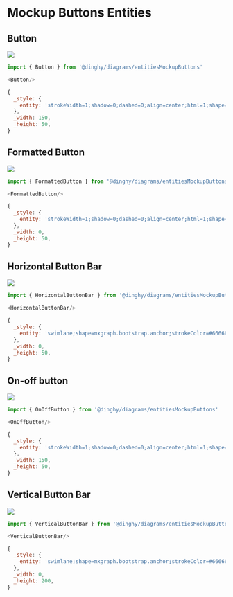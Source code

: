 
# Mockup Buttons Entities


## Button

<Tabs>
  <TabItem value="Preview">

![](./button.png#drawio)

  </TabItem>
  <TabItem value="Usage">
    
```js
import { Button } from '@dinghy/diagrams/entitiesMockupButtons'

<Button/>
```

  </TabItem>
  <TabItem value="Definition">
    
```js
{
  _style: {
    entity: 'strokeWidth=1;shadow=0;dashed=0;align=center;html=1;shape=mxgraph.mockup.buttons.button;strokeColor=#666666;fontColor=#ffffff;mainText=;buttonStyle=round;fontSize=17;fontStyle=1;fillColor=#008cff;whiteSpace=wrap;',
  },
  _width: 150,
  _height: 50,
}
```

  </TabItem>
</Tabs>


## Formatted Button

<Tabs>
  <TabItem value="Preview">

![](./formatted-button.png#drawio)

  </TabItem>
  <TabItem value="Usage">
    
```js
import { FormattedButton } from '@dinghy/diagrams/entitiesMockupButtons'

<FormattedButton/>
```

  </TabItem>
  <TabItem value="Definition">
    
```js
{
  _style: {
    entity: 'strokeWidth=1;shadow=0;dashed=0;align=center;html=1;shape=mxgraph.mockup.buttons.multiButton;fillColor=#008cff;strokeColor=#666666;mainText=;subText=;',
  },
  _width: 0,
  _height: 50,
}
```

  </TabItem>
</Tabs>


## Horizontal Button Bar

<Tabs>
  <TabItem value="Preview">

![](./horizontal-button-bar.png#drawio)

  </TabItem>
  <TabItem value="Usage">
    
```js
import { HorizontalButtonBar } from '@dinghy/diagrams/entitiesMockupButtons'

<HorizontalButtonBar/>
```

  </TabItem>
  <TabItem value="Definition">
    
```js
{
  _style: {
    entity: 'swimlane;shape=mxgraph.bootstrap.anchor;strokeColor=#666666;fillColor=#ffffff;fontColor=#666666;fontStyle=0;childLayout=stackLayout;horizontal=0;startSize=0;horizontalStack=1;resizeParent=1;resizeParentMax=0;resizeLast=0;collapsible=0;marginBottom=0;whiteSpace=wrap;html=1;',
  },
  _width: 0,
  _height: 50,
}
```

  </TabItem>
</Tabs>


## On-off button

<Tabs>
  <TabItem value="Preview">

![](./on-off-button.png#drawio)

  </TabItem>
  <TabItem value="Usage">
    
```js
import { OnOffButton } from '@dinghy/diagrams/entitiesMockupButtons'

<OnOffButton/>
```

  </TabItem>
  <TabItem value="Definition">
    
```js
{
  _style: {
    entity: 'strokeWidth=1;shadow=0;dashed=0;align=center;html=1;shape=mxgraph.mockup.buttons.onOffButton;gradientColor=none;strokeColor=#999999;buttonState=on;fillColor2=#008cff;fontColor=#ffffff;fontSize=17;mainText=;spacingRight=40;fontStyle=1;whiteSpace=wrap;',
  },
  _width: 150,
  _height: 50,
}
```

  </TabItem>
</Tabs>


## Vertical Button Bar

<Tabs>
  <TabItem value="Preview">

![](./vertical-button-bar.png#drawio)

  </TabItem>
  <TabItem value="Usage">
    
```js
import { VerticalButtonBar } from '@dinghy/diagrams/entitiesMockupButtons'

<VerticalButtonBar/>
```

  </TabItem>
  <TabItem value="Definition">
    
```js
{
  _style: {
    entity: 'swimlane;shape=mxgraph.bootstrap.anchor;strokeColor=#666666;fillColor=#ffffff;fontColor=#666666;fontStyle=0;childLayout=stackLayout;horizontal=1;startSize=0;horizontalStack=0;resizeParent=1;resizeParentMax=0;resizeLast=0;collapsible=0;marginBottom=0;whiteSpace=wrap;html=1;',
  },
  _width: 0,
  _height: 200,
}
```

  </TabItem>
</Tabs>

